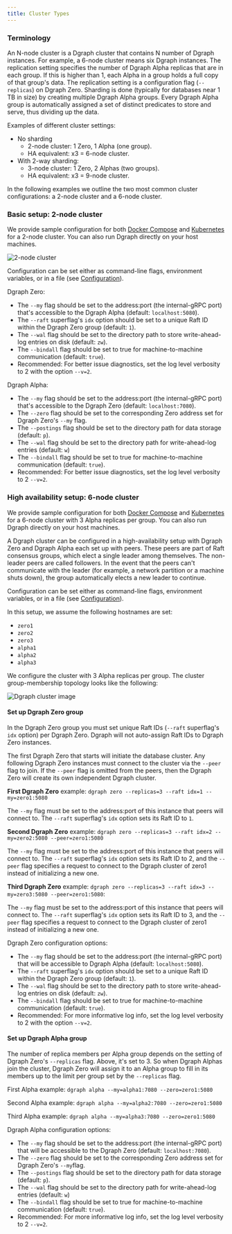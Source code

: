 ```yaml
---
title: Cluster Types
---
```



<DgraphWIP />

### Terminology

An N-node cluster is a Dgraph cluster that contains N number of Dgraph
instances. For example, a 6-node cluster means six Dgraph instances. The
replication setting specifies the number of Dgraph Alpha replicas that are in
each group. If this is higher than 1, each Alpha in a group holds a full copy of
that group's data. The replication setting is a configuration flag
(`--replicas`) on Dgraph Zero. Sharding is done (typically for databases near 1
TB in size) by creating multiple Dgraph Alpha groups. Every Dgraph Alpha group
is automatically assigned a set of distinct predicates to store and serve, thus
dividing up the data.

Examples of different cluster settings:

- No sharding
  - 2-node cluster: 1 Zero, 1 Alpha (one group).
  - HA equivalent: x3 = 6-node cluster.
- With 2-way sharding:
  - 3-node cluster: 1 Zero, 2 Alphas (two groups).
  - HA equivalent: x3 = 9-node cluster.

In the following examples we outline the two most common cluster configurations:
a 2-node cluster and a 6-node cluster.

### Basic setup: 2-node cluster

We provide sample configuration for both
[Docker Compose](https://github.com/hypermodeinc/dgraph/blob/main/contrib/config/docker/docker-compose.yml)
and
[Kubernetes](https://github.com/hypermodeinc/dgraph/tree/main/contrib/config/kubernetes/dgraph-single)
for a 2-node cluster. You can also run Dgraph directly on your host machines.

![2-node cluster](/images/dgraph/self-managed/deploy-guide-1.png)

Configuration can be set either as command-line flags, environment variables, or
in a file (see [Configuration](./config)).

Dgraph Zero:

- The `--my` flag should be set to the address:port (the internal-gRPC port)
  that's accessible to the Dgraph Alpha (default: `localhost:5080`).
- The `--raft` superflag's `idx` option should be set to a unique Raft ID within
  the Dgraph Zero group (default: `1`).
- The `--wal` flag should be set to the directory path to store write-ahead-log
  entries on disk (default: `zw`).
- The `--bindall` flag should be set to true for machine-to-machine
  communication (default: `true`).
- Recommended: For better issue diagnostics, set the log level verbosity to 2
  with the option `--v=2`.

Dgraph Alpha:

- The `--my` flag should be set to the address:port (the internal-gRPC port)
  that's accessible to the Dgraph Zero (default: `localhost:7080`).
- The `--zero` flag should be set to the corresponding Zero address set for
  Dgraph Zero's `--my` flag.
- The `--postings` flag should be set to the directory path for data storage
  (default: `p`).
- The `--wal` flag should be set to the directory path for write-ahead-log
  entries (default: `w`)
- The `--bindall` flag should be set to true for machine-to-machine
  communication (default: `true`).
- Recommended: For better issue diagnostics, set the log level verbosity to 2
  `--v=2`.

### High availability setup: 6-node cluster

We provide sample configuration for both
[Docker Compose](https://github.com/hypermodeinc/dgraph/blob/main/contrib/config/docker/docker-compose-ha.yml)
and
[Kubernetes](https://github.com/hypermodeinc/dgraph/tree/main/contrib/config/kubernetes/dgraph-ha)
for a 6-node cluster with 3 Alpha replicas per group. You can also run Dgraph
directly on your host machines.

A Dgraph cluster can be configured in a high-availability setup with Dgraph Zero
and Dgraph Alpha each set up with peers. These peers are part of Raft consensus
groups, which elect a single leader among themselves. The non-leader peers are
called followers. In the event that the peers can't communicate with the leader
(for example, a network partition or a machine shuts down), the group
automatically elects a new leader to continue.

Configuration can be set either as command-line flags, environment variables, or
in a file (see [Configuration](./config)).

In this setup, we assume the following hostnames are set:

- `zero1`
- `zero2`
- `zero3`
- `alpha1`
- `alpha2`
- `alpha3`

We configure the cluster with 3 Alpha replicas per group. The cluster
group-membership topology looks like the following:

![Dgraph cluster image](/images/dgraph/self-managed/deploy-guide-2.png)

#### Set up Dgraph Zero group

In the Dgraph Zero group you must set unique Raft IDs (`--raft` superflag's
`idx` option) per Dgraph Zero. Dgraph will not auto-assign Raft IDs to Dgraph
Zero instances.

The first Dgraph Zero that starts will initiate the database cluster. Any
following Dgraph Zero instances must connect to the cluster via the `--peer`
flag to join. If the `--peer` flag is omitted from the peers, then the Dgraph
Zero will create its own independent Dgraph cluster.

**First Dgraph Zero** example:
`dgraph zero --replicas=3 --raft idx=1 --my=zero1:5080`

The `--my` flag must be set to the address:port of this instance that peers will
connect to. The `--raft` superflag's `idx` option sets its Raft ID to `1`.

**Second Dgraph Zero** example:
`dgraph zero --replicas=3 --raft idx=2 --my=zero2:5080 --peer=zero1:5080`

The `--my` flag must be set to the address:port of this instance that peers will
connect to. The `--raft` superflag's `idx` option sets its Raft ID to 2, and the
`--peer` flag specifies a request to connect to the Dgraph cluster of zero1
instead of initializing a new one.

**Third Dgraph Zero** example:
`dgraph zero --replicas=3 --raft idx=3 --my=zero3:5080 --peer=zero1:5080`:

The `--my` flag must be set to the address:port of this instance that peers will
connect to. The `--raft` superflag's `idx` option sets its Raft ID to 3, and the
`--peer` flag specifies a request to connect to the Dgraph cluster of zero1
instead of initializing a new one.

Dgraph Zero configuration options:

- The `--my` flag should be set to the address:port (the internal-gRPC port)
  that will be accessible to Dgraph Alpha (default: `localhost:5080`).
- The `--raft` superflag's `idx` option should be set to a unique Raft ID within
  the Dgraph Zero group (default: `1`).
- The `--wal` flag should be set to the directory path to store write-ahead-log
  entries on disk (default: `zw`).
- The `--bindall` flag should be set to true for machine-to-machine
  communication (default: `true`).
- Recommended: For more informative log info, set the log level verbosity to 2
  with the option `--v=2`.

#### Set up Dgraph Alpha group

The number of replica members per Alpha group depends on the setting of Dgraph
Zero's `--replicas` flag. Above, it's set to 3. So when Dgraph Alphas join the
cluster, Dgraph Zero will assign it to an Alpha group to fill in its members up
to the limit per group set by the `--replicas` flag.

First Alpha example: `dgraph alpha --my=alpha1:7080 --zero=zero1:5080`

Second Alpha example: `dgraph alpha --my=alpha2:7080 --zero=zero1:5080`

Third Alpha example: `dgraph alpha --my=alpha3:7080 --zero=zero1:5080`

Dgraph Alpha configuration options:

- The `--my` flag should be set to the address:port (the internal-gRPC port)
  that will be accessible to the Dgraph Zero (default: `localhost:7080`).
- The `--zero` flag should be set to the corresponding Zero address set for
  Dgraph Zero's `--my`flag.
- The `--postings` flag should be set to the directory path for data storage
  (default: `p`).
- The `--wal` flag should be set to the directory path for write-ahead-log
  entries (default: `w`)
- The `--bindall` flag should be set to true for machine-to-machine
  communication (default: `true`).
- Recommended: For more informative log info, set the log level verbosity to 2
  `--v=2`.
